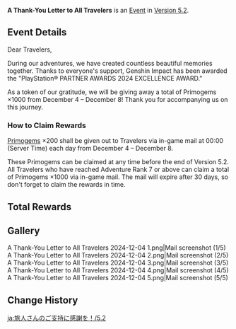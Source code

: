 {{Event
|name              = A Thank-You Letter to All Travelers (PlayStation® PARTNER AWARDS 2024 EXCELLENCE AWARD)
|image             = A Thank-You Letter to All Travelers 2024-12-04.png
|type              = In-Game
|group             = Mail
|group2            = Celebration
|time_known        = yes
|time_start        = 2024-12-04 00:00:00
|time_end          = 2024-12-08 23:59:59
|link              = https://www.hoyolab.com/article/35347342
}}
'''A Thank-You Letter to All Travelers''' is an [[Event]] in [[Version 5.2]].

==Event Details==
Dear Travelers,

During our adventures, we have created countless beautiful memories together. Thanks to everyone's support, Genshin Impact has been awarded the "PlayStation® PARTNER AWARDS 2024 EXCELLENCE AWARD."

As a token of our gratitude, we will be giving away a total of Primogems &times;1000 from December 4 – December 8! Thank you for accompanying us on this journey.

===How to Claim Rewards===
[[Primogem]]s &times;200 shall be given out to Travelers via in-game mail at 00:00 (Server Time) each day from December 4 – December 8.

These Primogems can be claimed at any time before the end of Version 5.2. All Travelers who have reached Adventure Rank 7 or above can claim a total of Primogems &times;1000 via in-game mail. The mail will expire after 30 days, so don't forget to claim the rewards in time.

==Total Rewards==
{{Event Rewards
|Primogem = 1000 
|sort = Primogem
}}

==Gallery==
<gallery>
A Thank-You Letter to All Travelers 2024-12-04 1.png|Mail screenshot (1/5)
A Thank-You Letter to All Travelers 2024-12-04 2.png|Mail screenshot (2/5)
A Thank-You Letter to All Travelers 2024-12-04 3.png|Mail screenshot (3/5)
A Thank-You Letter to All Travelers 2024-12-04 4.png|Mail screenshot (4/5)
A Thank-You Letter to All Travelers 2024-12-04 5.png|Mail screenshot (5/5)
</gallery>

==Change History==
{{Change History|5.2}}

[[ja:旅人さんのご支持に感謝を！/5.2]]